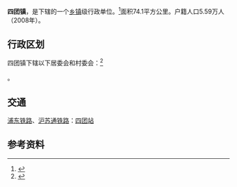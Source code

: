 {{中国乡级行政区|31/01/20/109/000
| 电话区号 = 21
}}

'''四团镇'''，是{{PRC admin/fullname|31/01/20/109/000|3}}下辖的一个[[乡镇|乡镇]]级行政单位。<ref>{{PRC admin/ref sgc|{{PRC admin/parent|31/01/20/109/000}}}}</ref>面积74.1平方公里。户籍人口5.59万人（2008年）。

== 行政区划 ==

四团镇下辖以下居委会和村委会：<ref>{{PRC admin/ref sgc|31/01/20/109/000}}</ref>

{{PRC admin/children|31/01/20/109/000}}。

== 交通 ==
{{rint|cn|rail}}[[浦东铁路|浦东铁路]]、[[沪苏通铁路|沪苏通铁路]]：[[四团站|四团站]]

== 参考资料 ==
{{reflist}}

{{PRC admin/navcat|31/01/20/109/000}}